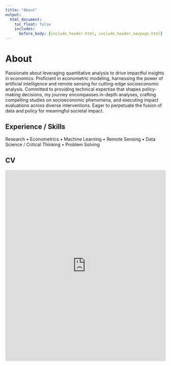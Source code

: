 ```yaml
---
title: "About"
output:
  html_document:
    toc_float: false
    includes:
      before_body: [include_header.html, include_header_navpage.html]
---
```


# About

Passionate about leveraging quantitative analysis to drive impactful insights in economics. Proficient in econometric modeling, harnessing the power of artificial intelligence and remote sensing for cutting-edge socioeconomic analysis. Committed to providing technical expertise that shapes policy-making decisions, my journey encompasses in-depth analyses, crafting compelling studies on socioeconomic phenomena, and executing impact evaluations across diverse interventions. Eager to perpetuate the fusion of data and policy for meaningful societal impact.

## Experience / Skills

Research • Econometrics • Machine Learning • Remote Sensing • Data Science / Critical Thinking • Problem Solving

## CV

<iframe class="scribd_iframe_embed" title="CV Osmar Bolivar(Jan2024)" src="https://www.scribd.com/embeds/703234342/content?start_page=1&view_mode=scroll&access_key=key-9U5w7WLAj7pgPwmUjCmO" tabindex="0" data-auto-height="true" data-aspect-ratio="0.7729220222793488" scrolling="no" width="100%" height="600" frameborder="0"></iframe>


